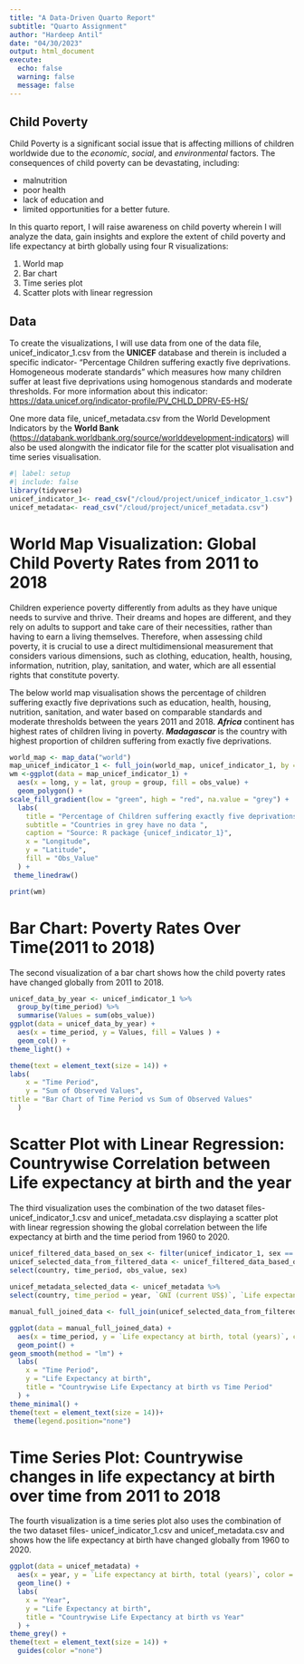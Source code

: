 ```yaml
---
title: "A Data-Driven Quarto Report"
subtitle: "Quarto Assignment"
author: "Hardeep Antil"
date: "04/30/2023"
output: html_document
execute:
  echo: false
  warning: false
  message: false
---
```


## Child Poverty

Child Poverty is a significant social issue that is affecting millions of children worldwide due to the *economic*, *social*, and *environmental* factors. The consequences of child poverty can be devastating,
including:

 - malnutrition
 - poor health
 - lack of education and 
 - limited opportunities for a better future.

In this quarto report, I will raise awareness on child poverty wherein I will analyze the data, gain insights and explore the extent of child poverty and life expectancy at birth globally using four R visualizations:

 1. World map
 2. Bar chart
 3. Time series plot
 4. Scatter plots with linear regression


## Data

To create the visualizations, I will use data from one of the data file, unicef_indicator_1.csv from the
**UNICEF** database and therein is included a specific indicator- "Percentage Children suffering exactly five deprivations. Homogeneous moderate standards" which measures how many children suffer at least five deprivations using homogenous standards and moderate thresholds. For more information
about this indicator: 
<https://data.unicef.org/indicator-profile/PV_CHLD_DPRV-E5-HS/>

One more data file, unicef_metadata.csv from the World Development Indicators by the **World Bank** (<https://databank.worldbank.org/source/worlddevelopment-indicators>) will also be used alongwith the indicator file for the scatter plot visualisation and time series visualisation.



```r
#| label: setup
#| include: false
library(tidyverse)
unicef_indicator_1<- read_csv("/cloud/project/unicef_indicator_1.csv")
unicef_metadata<- read_csv("/cloud/project/unicef_metadata.csv")
```

# World Map Visualization: Global Child Poverty Rates from 2011 to 2018
Children experience poverty differently from adults as they have unique needs to survive and thrive. Their dreams and hopes are different, and they rely on adults to support and take care of their necessities, rather than having to earn a living themselves. Therefore, when assessing child poverty, it is crucial to use a direct multidimensional measurement that considers various dimensions, such as clothing, education, health, housing, information, nutrition, play, sanitation, and water, which are all essential rights that constitute poverty.

The below world map visualisation shows the percentage of children suffering exactly five deprivations such as education, health, housing, nutrition, sanitation, and water based on comparable standards and moderate thresholds between the years 2011 and 2018. ***Africa*** continent has highest rates of children living in poverty. ***Madagascar*** is the country with highest proportion of children suffering from exactly five deprivations.

```r
world_map <- map_data("world") 
map_unicef_indicator_1 <- full_join(world_map, unicef_indicator_1, by = c("region" = "country"))
wm <-ggplot(data = map_unicef_indicator_1) +
  aes(x = long, y = lat, group = group, fill = obs_value) +
  geom_polygon() +
scale_fill_gradient(low = "green", high = "red", na.value = "grey") +
  labs(
    title = "Percentage of Children suffering exactly five deprivations (2011 to 2018)",
    subtitle = "Countries in grey have no data ",
    caption = "Source: R package {unicef_indicator_1}",
    x = "Longitude",
    y = "Latitude",
    fill = "Obs_Value"
  ) +
 theme_linedraw()

print(wm)
```

# Bar Chart: Poverty Rates Over Time(2011 to 2018)
The second visualization of a bar chart shows how the child poverty rates have changed globally from 2011 to 2018.
```r
unicef_data_by_year <- unicef_indicator_1 %>% 
  group_by(time_period) %>% 
  summarise(Values = sum(obs_value))
ggplot(data = unicef_data_by_year) +
  aes(x = time_period, y = Values, fill = Values ) +
  geom_col() +
theme_light() +

theme(text = element_text(size = 14)) +
labs(
    x = "Time Period",
    y = "Sum of Observed Values",
title = "Bar Chart of Time Period vs Sum of Observed Values"
  )
```

# Scatter Plot with Linear Regression: Countrywise Correlation between Life expectancy at birth and the year
The third visualization uses the combination of the two dataset files- unicef_indicator_1.csv and unicef_metadata.csv displaying a scatter plot with linear regression showing the global correlation between the life expectancy at birth and the time period from 1960 to 2020.
```r
unicef_filtered_data_based_on_sex <- filter(unicef_indicator_1, sex == "Total")
unicef_selected_data_from_filtered_data <- unicef_filtered_data_based_on_sex %>%
select(country, time_period, obs_value, sex)
 
unicef_metadata_selected_data <- unicef_metadata %>%
select(country, time_period = year, `GNI (current US$)`, `Life expectancy at birth, total (years)`, `Population, total`)

manual_full_joined_data <- full_join(unicef_selected_data_from_filtered_data, unicef_metadata_selected_data, by = c("time_period", "country"))

ggplot(data = manual_full_joined_data) +
  aes(x = time_period, y = `Life expectancy at birth, total (years)`, colour = country) +
  geom_point() +
geom_smooth(method = "lm") +
  labs(
    x = "Time Period",
    y = "Life Expectancy at birth",
    title = "Countrywise Life Expectancy at birth vs Time Period"
  ) +
theme_minimal() +
theme(text = element_text(size = 14))+
 theme(legend.position="none")
```

# Time Series Plot: Countrywise changes in life expectancy at birth over time from 2011 to 2018
The fourth visualization is a time series plot also uses the combination of the two dataset files- unicef_indicator_1.csv and unicef_metadata.csv and shows how the life expectancy at birth have changed globally from 1960 to 2020.
```r
ggplot(data = unicef_metadata) +
  aes(x = year, y = `Life expectancy at birth, total (years)`, color = country) +
  geom_line() +
  labs(
    x = "Year",
    y = "Life Expectancy at birth",
    title = "Countrywise Life Expectancy at birth vs Year"
  ) +
theme_grey() +
theme(text = element_text(size = 14)) +
  guides(color ="none")
```
